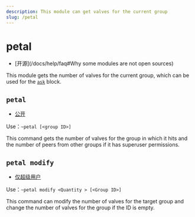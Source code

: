 ```yaml
---
description: This module can get valves for the current group
slug: /petal
---
```


# petal

-   [开源]\(/docs/help/faq#Why some modules are not open sources)

This module gets the number of valves for the current group, which can be used for the [`ask`](ask) block.

## `petal`

-   [公开](permissions)

Use：`~petal [<group ID>]`

This command gets the number of valves for the group in which it hits and the number of peers from other groups if it has superuser permissions.

## `petal modify`

-   [仅超级用户](permissions)

Use：`~petal modify <Quantity > [<Group ID>]`

This command can modify the number of valves for the target group and change the number of valves for the group if the ID is empty.

